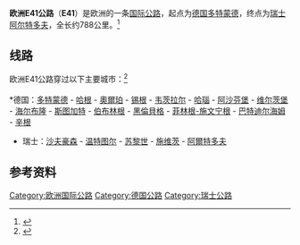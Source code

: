 {{noteTA
|1=zh-hans:多特蒙德;zh-hk:多蒙特;zh-tw:多特蒙德;
|2=zh-tw:威次拉爾; zh-cn:韦茨拉尔;
|3=zh-cn:维尔茨堡;zh-tw:符茲堡; zh-hk:維爾茨堡;
|4=zh-tw:海布隆; zh-hans:海尔布隆; zh-hk:海布隆;
|5=zh-tw:斯圖加特; zh-hans:斯图加特; zh-hk:史特加;
|6=zh-hant:施維茨;zh-tw:什威玆;zh-hans:施维茨;
}}
{{Infobox road2
| country=EUR
| marker_image= [[File:Tabliczka_E41.svg|100px]]
| length_km = 788
| map        = E41_route.jpg
| direction_a = 北
| terminus_a = [[德國|德國]][[多特蒙德|多特蒙德]]
| junction   = 
| direction_b = 南
| terminus_b = [[瑞士|瑞士]][[阿爾特多夫_(瑞士)|阿爾特多夫]]
| countries  = {{SWI}}<br>{{GER}}
}}

'''欧洲E41公路'''（'''E41'''）是欧洲的一条[[欧洲国际公路|国际公路]]，起点为[[德国|德国]][[多特蒙德|多特蒙德]]，终点为[[瑞士|瑞士]][[阿尔特多夫|阿尔特多夫]]，全长约788公里。<ref>{{Cite web |url = http://www.elbruz.org/eroads/E41.htm |title = E41 |publisher = Elbruz |accessdate = 20 April 2015 |archive-date = 2016-03-03 |archive-url = https://web.archive.org/web/20160303175059/http://www.elbruz.org/eroads/E41.htm |dead-url = no }}</ref>

== 线路 ==
欧洲E41公路穿过以下主要城市：<ref>{{Cite web |url = https://www.unece.org/fileadmin/DAM/trans/conventn/ECE-TRANS-SC1-384e.pdf |title = AGR 2008 revised-384en bis - unece |publisher = UN Treaty Collection |accessdate = 20 April 2015 |archive-date = 2016-03-03 |archive-url = https://web.archive.org/web/20160303232948/http://www.unece.org/fileadmin/DAM/trans/conventn/ECE-TRANS-SC1-384e.pdf |dead-url = no }}</ref><br /><br />
*德国：[[多特蒙德|多特蒙德]] - [[哈根|哈根]] - [[奧爾珀|奧爾珀]] - [[锡根|锡根]] - [[韦茨拉尔|韦茨拉尔]] - [[哈瑙|哈瑙]] - [[阿沙芬堡|阿沙芬堡]] - [[维尔茨堡|维尔茨堡]] - [[海尔布隆|海尔布隆]] - [[斯图加特|斯图加特]] - [[伯布林根|伯布林根]] - [[黑倫貝格|黑倫貝格]] - [[菲林根-施文宁根|菲林根-施文宁根]] - [[巴特迪尔海姆|巴特迪尔海姆]] - [[辛根|辛根]]
*瑞士：[[沙夫豪森|沙夫豪森]] - [[温特图尔|温特图尔]] - [[苏黎世|苏黎世]] - [[施维茨|施维茨]] - [[阿爾特多夫_(瑞士)|阿爾特多夫]]

==参考资料==
{{reflist}}

{{欧洲国际公路网}}

[[Category:欧洲国际公路|Category:欧洲国际公路]]
[[Category:德国公路|Category:德国公路]]
[[Category:瑞士公路|Category:瑞士公路]]